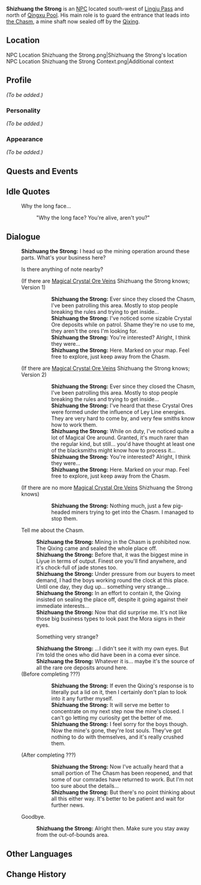 {{Meta
<!-- REMOVE THIS TEMPLATE AFTER ADDING MISSING INFO -->
|missing_NPC_profile  = yes
}}
{{Character Infobox
|type             = NPC
|region           = Liyue
|image            = NPC Shizhuang the Strong.png
|title            = Mine Crew Leader
}}
'''Shizhuang the Strong''' is an [[NPC]] located south-west of [[Lingju Pass]] and north of [[Qingxu Pool]]. His main role is to guard the entrance that leads into [[the Chasm]], a mine shaft now sealed off by the [[Qixing]].

==Location==
<gallery>
NPC Location Shizhuang the Strong.png|Shizhuang the Strong's location
NPC Location Shizhuang the Strong Context.png|Additional context
</gallery>

==Profile==
<!-- detailed story/lore information goes here -->
''(To be added.)''

===Personality===
''(To be added.)''

===Appearance===
''(To be added.)''

==Quests and Events==
{{Quests and Events}}

==Idle Quotes==
{{Dialogue start}}
: {{DIcon|Idle}} Why the long face...
:: {{A|VO Shizhuang the Strong 01.ogg}} "Why the long face? You're alive, aren't you?"
{{Dialogue end}}

==Dialogue==
{{Dialogue start}}
:'''Shizhuang the Strong:''' I head up the mining operation around these parts. What's your business here?
:{{DIcon|!}} Is there anything of note nearby?
:;(If there are [[Magical Crystal Chunk|Magical Crystal Ore Veins]] Shizhuang the Strong knows; Version 1)
:::'''Shizhuang the Strong:''' Ever since they closed the Chasm, I've been patrolling this area. Mostly to stop people breaking the rules and trying to get inside...
:::'''Shizhuang the Strong:''' I've noticed some sizable Crystal Ore deposits while on patrol. Shame they're no use to me, they aren't the ores I'm looking for.
:::'''Shizhuang the Strong:''' You're interested? Alright, I think they were...
:::'''Shizhuang the Strong:''' Here. Marked on your map. Feel free to explore, just keep away from the Chasm.
::;([[Rich Ore Reserve]]s nearby marked on the map)
:;(If there are [[Magical Crystal Chunk|Magical Crystal Ore Veins]] Shizhuang the Strong knows; Version 2)
:::'''Shizhuang the Strong:''' Ever since they closed the Chasm, I've been patrolling this area. Mostly to stop people breaking the rules and trying to get inside...
:::'''Shizhuang the Strong:''' I've heard that these Crystal Ores were formed under the influence of Ley Line energies. They are very hard to come by, and very few smiths know how to work them.
:::'''Shizhuang the Strong:''' While on duty, I've noticed quite a lot of Magical Ore around. Granted, it's much rarer than the regular kind, but still... you'd have thought at least one of the blacksmiths might know how to process it...
:::'''Shizhuang the Strong:''' You're interested? Alright, I think they were...
:::'''Shizhuang the Strong:''' Here. Marked on your map. Feel free to explore, just keep away from the Chasm.
::;([[Rich Ore Reserve]]s nearby marked on the map)
:;(If there are no more [[Magical Crystal Chunk|Magical Crystal Ore Veins]] Shizhuang the Strong knows)
:::'''Shizhuang the Strong:''' Nothing much, just a few pig-headed miners trying to get into the Chasm. I managed to stop them.
:{{DIcon}} Tell me about the Chasm.
::'''Shizhuang the Strong:''' Mining in the Chasm is prohibited now. The Qixing came and sealed the whole place off.
::'''Shizhuang the Strong:''' Before that, it was the biggest mine in Liyue in terms of output. Finest ore you'll find anywhere, and it's chock-full of jade stones too.
::'''Shizhuang the Strong:''' Under pressure from our buyers to meet demand, I had the boys working round the clock at this place. Until one day, they dug up... something very strange...
::'''Shizhuang the Strong:''' In an effort to contain it, the Qixing insisted on sealing the place off, despite it going against their immediate interests...
::'''Shizhuang the Strong:''' Now that did surprise me. It's not like those big business types to look past the Mora signs in their eyes.
::{{DIcon}} Something very strange?
::'''Shizhuang the Strong:''' ...I didn't see it with my own eyes. But I'm told the ones who did have been in a coma ever since.
::'''Shizhuang the Strong:''' Whatever it is... maybe it's the source of all the rare ore deposits around here.
:;(Before completing ???)
:::'''Shizhuang the Strong:''' If even the Qixing's response is to literally put a lid on it, then I certainly don't plan to look into it any further myself.
:::'''Shizhuang the Strong:''' It will serve me better to concentrate on my next step now the mine's closed. I can't go letting my curiosity get the better of me.
:::'''Shizhuang the Strong:''' I feel sorry for the boys though. Now the mine's gone, they're lost souls. They've got nothing to do with themselves, and it's really crushed them.
:;(After completing ???)
:::'''Shizhuang the Strong:''' Now I've actually heard that a small portion of The Chasm has been reopened, and that some of our comrades have returned to work. But I'm not too sure about the details...
:::'''Shizhuang the Strong:''' But there's no point thinking about all this either way. It's better to be patient and wait for further news.
:{{DIcon}} Goodbye.
::'''Shizhuang the Strong:''' Alright then. Make sure you stay away from the out-of-bounds area.
{{Dialogue end}}

==Other Languages==
{{Other Languages
|default_hidden = 1
|en      = Shizhuang the Strong
|zhs     = 石壮
|zhs_rm  = Shízhuàng
|zht     = 石壯
|zht_rm  = Shízhuàng
|zh_note = Literally, "Strong Stone."
|ja      = 石壮
|ja_rm   = Sekisou{{Assumed}}
|ko      = {{tt|석장|石壯}}
|ko_rm   = Seokjang
|es      = El Fuerte Shizhuang
|fr      = Shizhuang le fort
|ru      = Силач Шичжуан
|th      = Shizhuang ผู้แข็งแกร่ง
|th_rm   = 
|vi      = Shizhuang
|de      = Shizhuang der Starke
|id      = Shizhuang the Strong
|pt      = Shizhuang, o Forte
|tr      = Güçlü Shizhuang
|it      = Shizhuang il Forte
}}

==Change History==
{{Change History|1.0}}